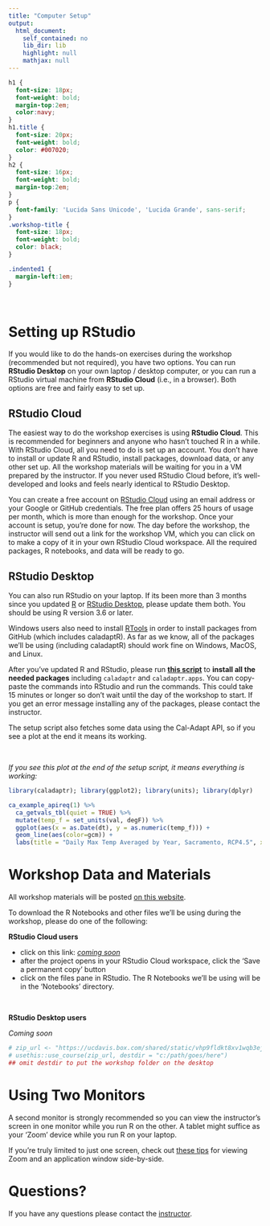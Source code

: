 ```yaml
---
title: "Computer Setup"
output: 
  html_document: 
    self_contained: no
    lib_dir: lib
    highlight: null
    mathjax: null
---
```


```css
h1 {
  font-size: 18px;
  font-weight: bold;
  margin-top:2em;
  color:navy;
}
h1.title {
  font-size: 20px;
  font-weight: bold;
  color: #007020;
}
h2 {
  font-size: 16px;
  font-weight: bold;
  margin-top:2em;
}
p {
  font-family: 'Lucida Sans Unicode', 'Lucida Grande', sans-serif;
}
.workshop-title {
  font-size: 18px;
  font-weight: bold;
  color: black;
}

.indented1 {
  margin-left:1em;
}
```

\

# Setting up RStudio

If you would like to do the hands-on exercises during the workshop (recommended but not required), you have two options. You can run **RStudio Desktop** on your own laptop / desktop computer, or you can run a RStudio virtual machine from **RStudio Cloud** (i.e., in a browser). Both options are free and fairly easy to set up.

<div class="indented1">

## RStudio Cloud

The easiest way to do the workshop exercises is using **RStudio Cloud**. This is recommended for beginners and anyone who hasn't touched R in a while. With RStudio Cloud, all you need to do is set up an account. You don't have to install or update R and RStudio, install packages, download data, or any other set up. All the workshop materials will be waiting for you in a VM prepared by the instructor. If you never used RStudio Cloud before, it's well-developed and looks and feels nearly identical to RStudio Desktop.

You can create a free account on [RStudio Cloud](https://rstudio.cloud/){target="_blank" rel="noopener"} using an email address or your Google or GitHub credentials. The free plan offers 25 hours of usage per month, which is more than enough for the workshop. Once your account is setup, you're done for now. The day before the workshop, the instructor will send out a link for the workshop VM, which you can click on to make a copy of it in your own RStudio Cloud workspace. All the required packages, R notebooks, and data will be ready to go.

## RStudio Desktop

You can also run RStudio on your laptop. If its been more than 3 months since you updated [R](https://cran.r-project.org/){target="_blank" rel="noopener"} or [RStudio Desktop](https://rstudio.com/products/rstudio/download/){target="_blank" rel="noopener"}, please update them both. You should be using R version 3.6 or later. 

Windows users also need to install [RTools](https://cran.r-project.org/bin/windows/Rtools/){target="_blank" rel="noopener"} in order to install packages from GitHub (which includes caladaptR). As far as we know, all of the packages we'll be using (including caladaptR) should work fine on Windows, MacOS, and Linux.

After you've updated R and RStudio, please run [**this script**](https://github.com/ucanr-igis/caladaptr-res/blob/main/docs/workshops/ca_intro_feb22/scripts/caladaptr_setup.R){target="_blank" rel="noopener"} to **install all the needed packages** including `caladaptr` and `caladaptr.apps`. You can copy-paste the commands into RStudio and run the commands. This could take 15 minutes or longer so don't wait until the day of the workshop to start. If you get an error message installing any of the packages, please contact the instructor. 

The setup script also fetches some data using the Cal-Adapt API, so if you see a plot at the end it means its working.

\

*If you see this plot at the end of the setup script, it means everything is working:*

```r
library(caladaptr); library(ggplot2); library(units); library(dplyr)

ca_example_apireq(1) %>%
  ca_getvals_tbl(quiet = TRUE) %>%
  mutate(temp_f = set_units(val, degF)) %>%
  ggplot(aes(x = as.Date(dt), y = as.numeric(temp_f))) +
  geom_line(aes(color=gcm)) +
  labs(title = "Daily Max Temp Averaged by Year, Sacramento, RCP4.5", x = "year", y = "temp (F)")
```

</div>  <!---- div class="indented1" --->

# Workshop Data and Materials

All workshop materials will be posted [on this website](https://ucanr-igis.github.io/caladaptr-res/workshops/ca_intro_feb22/){target="_blank" rel="noopener"}. 

To download the R Notebooks and other files we'll be using during the workshop, please do one of the following:

**RStudio Cloud users**

- click on this link: [*coming soon*](){target="_blank" rel="noopener"}  
- after the project opens in your RStudio Cloud workspace, click the 'Save a permanent copy' button  
- click on the files pane in RStudio. The R Notebooks we'll be using will be in the 'Notebooks' directory.   

\

**RStudio Desktop users**

*Coming soon*

<!----------------------------------------
- run the following command at the console, substituting where you want the workshop folder to go. The total size of the workshop data is ~120MB.
------------------------>

<div class="indented1">

```r
# zip_url <- "https://ucdavis.box.com/shared/static/vhp9fldkt8xv1wqb3ejdqllgpo7wfrt4.zip"
# usethis::use_course(zip_url, destdir = "c:/path/goes/here") 
## omit destdir to put the workshop folder on the desktop
```
</div>

# Using Two Monitors

A second monitor is strongly recommended so you can view the instructor's screen in one monitor while you run R on the other. A tablet might suffice as your 'Zoom' device while you run R on your laptop. 

If you're truly limited to just one screen, check out [these tips](workspace_tips.html) for viewing Zoom and an application window side-by-side.

# Questions?

If you have any questions please contact the [instructor](mailto:andlyons@ucanr.edu).

\

\
